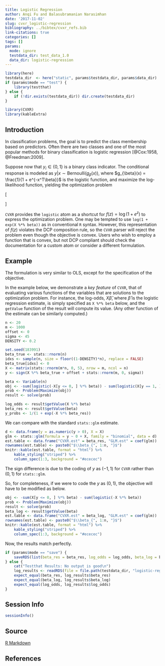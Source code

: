 ```yaml
---
title: Logistic Regression
author: Anqi Fu and Balasubramanian Narasimhan
date: '2017-11-02'
slug: cvxr_logistic-regression
bibliography: ../bibtex/cvxr_refs.bib
link-citations: true
categories: []
tags: []
params:
  mode: ignore
  testdata_dir: test_data_1.0
  data_dir: logistic-regression
---
```


```r
library(here)
testdata_dir  <- here("static", params$testdata_dir, params$data_dir) 
if (params$mode == "test") {
    library(testthat)
} else {
    if (!dir.exists(testdata_dir)) dir.create(testdata_dir)
}
```

```r
library(CVXR)
library(kableExtra)
```

## Introduction

In classification problems, the goal is to predict the class
membership based on predictors. Often there are two classes and one of
the most popular methods for binary classification is logistic
regression [@Cox:1958, @Freedman:2009].  

Suppose now that $y_i \in \{0,1\}$ is a binary class indicator. The
conditional response is modeled as $y|x \sim
\mbox{Bernoulli}(g_{\beta}(x))$, where $g_{\beta}(x) = \frac{1}{1 +
e^{-x^T\beta}}$ is the logistic function, and maximize the
log-likelihood function, yielding the optimization problem

\[
\begin{array}{ll} 
\underset{\beta}{\mbox{maximize}} & \sum_{i=1}^m \{
y_i\log(g_{\beta}(x_i)) + (1-y_i)\log(1 - g_{\beta}(x_i)) \}.
\end{array} 
\]

`CVXR` provides the `logistic` atom as a shortcut for $f(z) =
\log(1 + e^z)$ to express the optimization problem.  One may be
tempted to use `log(1 + exp(X %*% beta))` as in conventional
`R` syntax. However, this representation of $f(z)$ violates
the DCP composition rule, so the `CVXR` parser will reject the
problem even though the objective is convex. Users who wish to employ
a function that is convex, but not DCP compliant should check the
documentation for a custom atom or consider a different formulation.

## Example

The formulation is very similar to OLS, except for the specification
of the objective. 

In the example below, we demonstrate a _key feature_ of `CVXR`, that
of evaluating various functions of the variables that are solutions to
the optimization problem. For instance, the log-odds, $X\hat{\beta}$,
where $\hat{\beta}$ is the logistic regression estimate, is simply
specified as `X %*% beta` below, and the `getValue` function of the
result will compute its value.  (Any other function of the estimate
can be similarly computed.)

```r
n <- 20
m <- 1000
offset <- 0
sigma <- 45
DENSITY <- 0.2

set.seed(183991)
beta_true <- stats::rnorm(n)
idxs <- sample(n, size = floor((1-DENSITY)*n), replace = FALSE)
beta_true[idxs] <- 0
X <- matrix(stats::rnorm(m*n, 0, 5), nrow = m, ncol = n)
y <- sign(X %*% beta_true + offset + stats::rnorm(m, 0, sigma))

beta <- Variable(n)
obj <- -sum(logistic(-X[y <= 0, ] %*% beta)) - sum(logistic(X[y == 1, ] %*% beta))
prob <- Problem(Maximize(obj))
result <- solve(prob)

log_odds <- result$getValue(X %*% beta)
beta_res <- result$getValue(beta)
y_probs <- 1/(1 + exp(-X %*% beta_res))
```

We can compare with the standard `stats::glm` estimate.

```r
d <- data.frame(y = as.numeric(y > 0), X = X)
glm <- stats::glm(formula = y ~ 0 + X, family = "binomial", data = d)
est.table <- data.frame("CVXR.est" = beta_res, "GLM.est" = coef(glm))
rownames(est.table) <- paste0("$\\beta_{", 1:n, "}$")
knitr::kable(est.table, format = "html") %>%
    kable_styling("striped") %>%
    column_spec(1:3, background = "#ececec")
```

The sign difference is due to the coding of $y$ as $(-1, 1)$ for
`CVXR` rather than $(0, 1)$ for `stats::glm`. 

So, for completeness, if we were to code the $y$ as $(0, 1)$, the
objective will have to be modified as below. 


```r
obj <- -sum(X[y <= 0, ] %*% beta) - sum(logistic(-X %*% beta))
prob <- Problem(Maximize(obj))
result <- solve(prob)
beta_log <- result$getValue(beta)
est.table <- data.frame("CVXR.est" = beta_log, "GLM.est" = coef(glm))
rownames(est.table) <- paste0("$\\beta_{", 1:n, "}$")
knitr::kable(est.table, format = "html") %>%
    kable_styling("striped") %>%
    column_spec(1:3, background = "#ececec")
```

Now, the results match perfectly.

```r
if (params$mode == "save") {
    saveRDS(list(beta_res = beta_res, log_odds = log_odds, beta_log = beta_log), file = file.path(testdata_dir, "logistic-regression.RDS"))
} else {
    cat("Testthat Results: No output is good\n")
    log_results <- readRDS(file = file.path(testdata_dir, "logistic-regression.RDS"))
    expect_equal(beta_res, log_results$beta_res)
    expect_equal(beta_log, log_results$beta_log)
    expect_equal(log_odds, log_results$log_odds)
}
```

## Session Info

```r
sessionInfo()
```

## Source

[R Markdown](https://github.com/bnaras/cvxr_docs/blob/master/content/cvxr_examples/logistic-regression.Rmd)

## References
